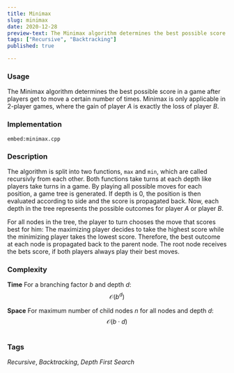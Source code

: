 ```yaml
---
title: Minimax
slug: minimax
date: 2020-12-28
preview-text: The Minimax algorithm determines the best possible score in a game after players get to move a certain number of times. Minimax is only applicable in 2-player games, where the gain of player *A* is exactly the loss of player *B*.
tags: ["Recursive", "Backtracking"]
published: true

---
```


### Usage
The Minimax algorithm determines the best possible score in a game after players get to move a certain number of times. Minimax is only applicable in 2-player games, where the gain of player *A* is exactly the loss of player *B*.

### Implementation

`embed:minimax.cpp`

### Description

The algorithm is split into two functions, `max` and `min`, which are called recursivly from each other. Both functions take turns at each depth like players take turns in a game. By playing all possible moves for each position, a game tree is generated. If depth is 0, the position is then evaluated according to side and the score is propagated back. Now, each depth in the tree represents the possible outcomes for player *A* or player *B*.

For all nodes in the tree, the player to turn chooses the move that scores best for him: The maximizing player decides to take the highest score while the minimizing player takes the lowest score. Therefore, the best outcome at each node is propagated back to the parent node. The root node receives the bets score, if both players always play their best moves.

### Complexity
**Time**
For a branching factor *b* and depth *d*:
$$\mathcal{O}(b^d)$$

**Space**
For maximum number of child nodes *n* for all nodes and depth *d*:
$$\mathcal{O}(b \cdot d)$$

#

### Tags
*Recursive*, *Backtracking*, *Depth First Search*